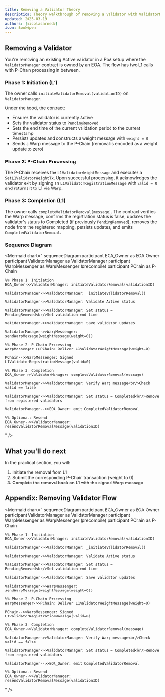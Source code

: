 ```yaml
---
title: Removing a Validator Theory
description: Theory walkthrough of removing a validator with ValidatorManager owned by an EOA, including L1 and P-Chain calls.
updated: 2025-03-19
authors: [nicolasarnedo]
icon: BookOpen
---
```


## Removing a Validator

You're removing an existing Active validator in a PoA setup where the `ValidatorManager` contract is owned by an EOA. The flow has two L1 calls with P-Chain processing in between.

### Phase 1: Initiation (L1)

The owner calls `initiateValidatorRemoval(validationID)` on `ValidatorManager`.

Under the hood, the contract:
- Ensures the validator is currently Active
- Sets the validator status to `PendingRemoved`
- Sets the end time of the current validation period to the current timestamp
- Persists updates and constructs a weight message with `weight = 0`
- Sends a Warp message to the P-Chain (removal is encoded as a weight update to zero)

### Phase 2: P-Chain Processing

The P-Chain receives the `L1ValidatorWeightMessage` and executes a `SetL1ValidatorWeightTx`. Upon successful processing, it acknowledges the validator exit by signing an `L1ValidatorRegistrationMessage` with `valid = 0` and returns it to L1 via Warp.

### Phase 3: Completion (L1)

The owner calls `completeValidatorRemoval(message)`. The contract verifies the Warp message, confirms the registration status is false, updates the validator's status to Completed (if previously `PendingRemoved`), removes the node from the registered mapping, persists updates, and emits `CompletedValidatorRemoval`.

### Sequence Diagram

<Mermaid
  chart="
sequenceDiagram
    participant EOA_Owner as EOA Owner
    participant ValidatorManager as ValidatorManager
    participant WarpMessenger as WarpMessenger (precompile)
    participant PChain as P-Chain

    %% Phase 1: Initiation
    EOA_Owner->>ValidatorManager: initiateValidatorRemoval(validationID)

    ValidatorManager->>ValidatorManager: _initiateValidatorRemoval()

    ValidatorManager->>ValidatorManager: Validate Active status

    ValidatorManager->>ValidatorManager: Set status = PendingRemoved<br/>Set validation end time

    ValidatorManager->>ValidatorManager: Save validator updates

    ValidatorManager->>WarpMessenger: sendWarpMessage(weightMessage(weight=0))

    %% Phase 2: P-Chain Processing
    WarpMessenger->>PChain: Deliver L1ValidatorWeightMessage(weight=0)

    PChain-->>WarpMessenger: Signed L1ValidatorRegistrationMessage(valid=0)

    %% Phase 3: Completion
    EOA_Owner->>ValidatorManager: completeValidatorRemoval(message)

    ValidatorManager->>ValidatorManager: Verify Warp message<br/>Check valid == false

    ValidatorManager->>ValidatorManager: Set status = Completed<br/>Remove from registered validators

    ValidatorManager-->>EOA_Owner: emit CompletedValidatorRemoval

    %% Optional: Resend
    EOA_Owner-->>ValidatorManager: resendValidatorRemovalMessage(validationID)
"
/>

## What you'll do next

In the practical section, you will:
1. Initiate the removal from L1
2. Submit the corresponding P-Chain transaction (weight to 0)
3. Complete the removal back on L1 with the signed Warp message

## Appendix: Removing Validator Flow

<Mermaid
  chart="
sequenceDiagram
    participant EOA_Owner as EOA Owner
    participant ValidatorManager as ValidatorManager
    participant WarpMessenger as WarpMessenger (precompile)
    participant PChain as P-Chain

    %% Phase 1: Initiation
    EOA_Owner->>ValidatorManager: initiateValidatorRemoval(validationID)

    ValidatorManager->>ValidatorManager: _initiateValidatorRemoval()

    ValidatorManager->>ValidatorManager: Validate Active status

    ValidatorManager->>ValidatorManager: Set status = PendingRemoved<br/>Set validation end time

    ValidatorManager->>ValidatorManager: Save validator updates

    ValidatorManager->>WarpMessenger: sendWarpMessage(weightMessage(weight=0))

    %% Phase 2: P-Chain Processing
    WarpMessenger->>PChain: Deliver L1ValidatorWeightMessage(weight=0)

    PChain-->>WarpMessenger: Signed L1ValidatorRegistrationMessage(valid=0)

    %% Phase 3: Completion
    EOA_Owner->>ValidatorManager: completeValidatorRemoval(message)

    ValidatorManager->>ValidatorManager: Verify Warp message<br/>Check valid == false

    ValidatorManager->>ValidatorManager: Set status = Completed<br/>Remove from registered validators

    ValidatorManager-->>EOA_Owner: emit CompletedValidatorRemoval

    %% Optional: Resend
    EOA_Owner-->>ValidatorManager: resendValidatorRemovalMessage(validationID)
"
/>


